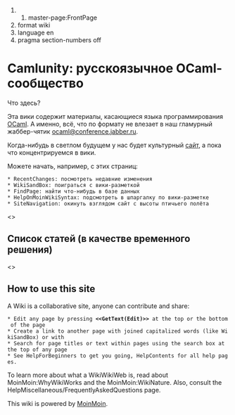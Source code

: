 ##master-page:FrontPage
#format wiki
#language en
#pragma section-numbers off
{{http://gdsfh.dyndns.org/kamlo-ext/kamlo.png|THIS IS KAMLO!!!111|width=50%}}

= Camlunity: русскоязычное OCaml-сообщество =

Что здесь?

Эта вики содержит материалы, касающиеся языка программирования [[http://caml.inria.fr|OCaml]].
А именно, всё, что по формату не влезает в наш гламурный жаббер-чятик [[xmpp:ocaml@conference.jabber.ru|ocaml@conference.jabber.ru]].

Когда-нибудь в светлом будущем у нас будет культурный [[http://camlunity.ru|сайт]], а пока что концентрируемся в вики.

Можете начать, например, с этих страниц:
 * RecentChanges: посмотреть недавние изменения
 * WikiSandBox: поиграться с вики-разметкой
 * FindPage: найти что-нибудь в базе данных
 * HelpOnMoinWikiSyntax: подсмотреть в шпаргалку по вики-разметке
 * SiteNavigation: окинуть взглядом сайт с высоты птичьего полёта

<<GoTo>>

== Список статей (в качестве временного решения) ==

<<TitleIndex>>


== How to use this site ==

A Wiki is a collaborative site, anyone can contribute and share:
 * Edit any page by pressing '''<<GetText(Edit)>>''' at the top or the bottom of the page 
 * Create a link to another page with joined capitalized words (like WikiSandBox) or with {{{[[words in brackets]]}}}
 * Search for page titles or text within pages using the search box at the top of any page
 * See HelpForBeginners to get you going, HelpContents for all help pages.

To learn more about what a WikiWikiWeb is, read about MoinMoin:WhyWikiWorks and the MoinMoin:WikiNature. Also, consult the HelpMiscellaneous/FrequentlyAskedQuestions page. 

This wiki is powered by [[http://moinmo.in/|MoinMoin]].
